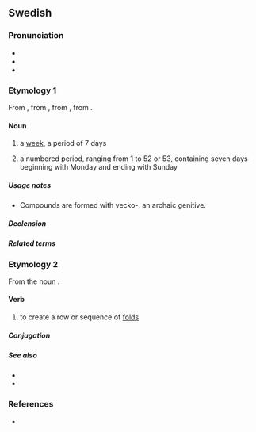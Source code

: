 ==Swedish==

===Pronunciation===
* {{IPA|sv|/²vɛka/}}
* {{homophones|sv|väcka}}
* {{rhymes|sv|²ɛka|s=2}}

===Etymology 1===
From {{inh|sv|gmq-osw|vika}}, from {{inh|sv|non|vika}}, from {{inh|sv|gem-pro|*wikǭ}}, from {{der|sv|ine-pro|*weyg-||to bend, wind, turn, yield}}.

====Noun====
{{sv-noun|c}}

# a [[week]], a period of 7 days
#:{{ux|sv|Det går sju dagar på en '''vecka'''.|There are seven days in a '''week'''.}}
# a numbered period, ranging from 1 to 52 or 53, containing seven days beginning with Monday and ending with Sunday
#:{{ux|sv|Vattnet kommer tillfälligt stängas av på torsdag '''vecka''' 35 pga underhållsarbete.|The water supply will be temporarily turned off on Thursday '''week''' 35 due to maintenance.}}
#:{{synonyms|sv|v.}}
#:{{hypernyms|sv|datum}}

=====Usage notes=====
* Compounds are formed with vecko-, an archaic genitive.

=====Declension=====
{{sv-infl-noun-c-or|veck}}

=====Related terms=====
{{rel3|sv|arbetsvecka
|dymmelveckan
|femdagarsvecka
|politikervecka
|passionsveckan
|påskvecka
|stilla veckan
|sportlovsvecka
|veckoberedning
|veckoarbetstid
|veckobilaga
|veckobiljett
|veckoblad
|veckobrev
|veckodag
|veckogammal
|veckohandla
|veckohelg
|veckohögtid
|veckolig
|veckolång
|veckolön
|veckomagasin
|veckonummer
|veckopendla
|veckopendling
|veckopeng
|veckopress
|veckoschema
|veckoskifte
|veckoslut
|veckotal
|veckotidning
|veckotimma
|veckotimme
|veckoupplaga
|veckovill
|veckovis
|veckoöversikt
}}

===Etymology 2===
From the noun {{m|sv|veck||fold, crease}}.

====Verb====
{{sv-verb-reg}}

# to create a row or sequence of [[fold]]s

=====Conjugation=====
{{sv-conj-wk}}

=====See also=====
* {{l|sv|veck}}
* {{l|sv|vika}}

===References===
* {{R:svenska.se|saol}}